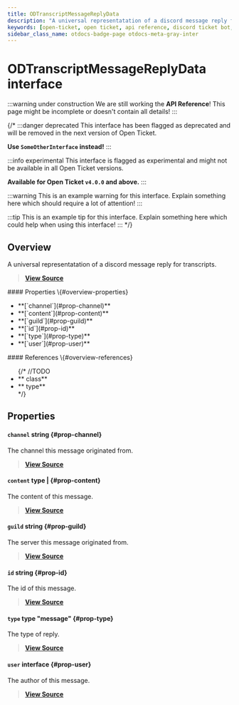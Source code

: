 ```yaml
---
title: ODTranscriptMessageReplyData
description: "A universal representatation of a discord message reply for transcripts."
keywords: [open-ticket, open ticket, api reference, discord ticket bot, interface]
sidebar_class_name: otdocs-badge-page otdocs-meta-gray-inter
---
```

<head>
    <link rel="apple-touch-icon" href="/img/logo_vertical.png"/>
</head>

# ODTranscriptMessageReplyData <M color="gray">interface</M>

:::warning under construction
We are still working the **API Reference**! This page might be incomplete or doesn't contain all details!
:::

{/*
:::danger deprecated
This interface has been flagged as deprecated and will be removed in the next version of Open Ticket.

**Use `SomeOtherInterface` instead!**
:::

:::info experimental
This interface is flagged as experimental and might not be available in all Open Ticket versions.

**Available for Open Ticket `v4.0.0` and above.**
:::

:::warning
This is an example warning for this interface. Explain something here which should require a lot of attention!
:::

:::tip
This is an example tip for this interface. Explain something here which could help when using this interface!
:::
*/}

## Overview
A universal representatation of a discord message reply for transcripts.

> [**View Source**](https://otgithub.dj-dj.be/tree/main/src/core/api/openticket/transcript.ts#L652)

<FlexHorizontal>
<div style={{width:"50%"}}>
    #### Properties \{#overview-properties}
    <ul>
        <li>**[`channel`](#prop-channel)**</li>
        <li>**[`content`](#prop-content)**</li>
        <li>**[`guild`](#prop-guild)**</li>
        <li>**[`id`](#prop-id)**</li>
        <li>**[`type`](#prop-type)**</li>
        <li>**[`user`](#prop-user)**</li>
    </ul>
</div>
<div style={{width:"50%"}}>
    #### References \{#overview-references}
    <ul>
        {/*
        //TODO
        <li>**<code><ApiUrl url="class:ODId" label="api.ODId"/></code> <M color="purple">class</M>**</li>
        <li>**<code><ApiUrl url="type:ODExampleType" label="api.ODExampleType"/></code> <M color="brown">type</M>**</li>
        */}
    </ul>
</div>
</FlexHorizontal>

## Properties
<Divider></Divider>
#### `channel` <M color="blue">string</M> <ApiBlock><ApiUrl url="js:string" label="string"/></ApiBlock> \{#prop-channel}
The channel this message originated from.

> [**View Source**](https://otgithub.dj-dj.be/tree/main/src/core/api/openticket/transcript.ts#L658)

<Divider></Divider>
#### `content` <M color="brown">type</M> <ApiBlock><ApiUrl url="js:null" label="null"/>|<ApiUrl url="js:string" label="string"/></ApiBlock> \{#prop-content}
The content of this message.

> [**View Source**](https://otgithub.dj-dj.be/tree/main/src/core/api/openticket/transcript.ts#L664)

<Divider></Divider>
#### `guild` <M color="blue">string</M> <ApiBlock><ApiUrl url="js:string" label="string"/></ApiBlock> \{#prop-guild}
The server this message originated from.

> [**View Source**](https://otgithub.dj-dj.be/tree/main/src/core/api/openticket/transcript.ts#L656)

<Divider></Divider>
#### `id` <M color="blue">string</M> <ApiBlock><ApiUrl url="js:string" label="string"/></ApiBlock> \{#prop-id}
The id of this message.

> [**View Source**](https://otgithub.dj-dj.be/tree/main/src/core/api/openticket/transcript.ts#L660)

<Divider></Divider>
#### `type` <M color="brown">type</M> <ApiBlock>"message"</ApiBlock> \{#prop-type}
The type of reply.

> [**View Source**](https://otgithub.dj-dj.be/tree/main/src/core/api/openticket/transcript.ts#L654)

<Divider></Divider>
#### `user` <M color="gray">interface</M> <ApiBlock><ApiUrl url="interface:ODTranscriptUserData" label="api.ODTranscriptUserData"/></ApiBlock> \{#prop-user}
The author of this message.

> [**View Source**](https://otgithub.dj-dj.be/tree/main/src/core/api/openticket/transcript.ts#L662)

<Divider></Divider>
